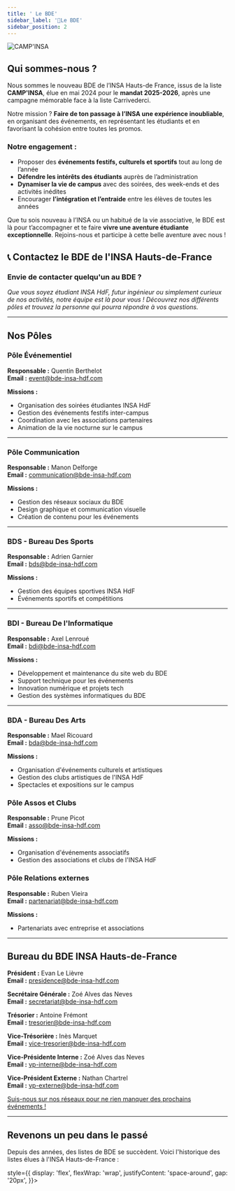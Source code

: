 ```yaml
---
title: ' Le BDE'
sidebar_label: '🔔Le BDE'
sidebar_position: 2
---
```



![CAMP'INSA](/img/bde/campinsa-bureau.png)

## Qui sommes-nous ?


Nous sommes le nouveau BDE de l’INSA Hauts-de France, issus de la liste **CAMP'INSA**, élue en mai 2024 pour le **mandat 2025-2026**, après une campagne mémorable face à la liste Carrivederci. 

Notre mission ? **Faire de ton passage à l’INSA une expérience inoubliable**, en organisant des événements, en représentant les étudiants et en favorisant la cohésion entre toutes les promos.

### Notre engagement :

- Proposer des **événements festifs, culturels et sportifs** tout au long de l’année
- **Défendre les intérêts des étudiants** auprès de l’administration
- **Dynamiser la vie de campus** avec des soirées, des week-ends et des activités inédites
- Encourager **l’intégration et l’entraide** entre les élèves de toutes les années

Que tu sois nouveau à l’INSA ou un habitué de la vie associative, le BDE est là pour t’accompagner et te faire **vivre une aventure étudiante exceptionnelle**. Rejoins-nous et participe à cette belle aventure avec nous !

## 📞 Contactez le BDE de l'INSA Hauts-de-France

### Envie de contacter quelqu'un au BDE ? 

*Que vous soyez étudiant INSA HdF, futur ingénieur ou simplement curieux de nos activités, notre équipe est là pour vous ! Découvrez nos différents pôles et trouvez la personne qui pourra répondre à vos questions.*

---

## Nos Pôles

### Pôle Événementiel

**Responsable :** Quentin Berthelot  
**Email :** event@bde-insa-hdf.com  

**Missions :**
- Organisation des soirées étudiantes INSA HdF
- Gestion des événements festifs inter-campus
- Coordination avec les associations partenaires
- Animation de la vie nocturne sur le campus


---

### Pôle Communication

**Responsable :** Manon Delforge  
**Email :** communication@bde-insa-hdf.com  

**Missions :**
- Gestion des réseaux sociaux du BDE
- Design graphique et communication visuelle
- Création de contenu pour les événements


---

### BDS - Bureau Des Sports

**Responsable :** Adrien Garnier  
**Email :** bds@bde-insa-hdf.com  

**Missions :**
- Gestion des équipes sportives INSA HdF
- Événements sportifs et compétitions

---

### BDI - Bureau De l'Informatique

**Responsable :** Axel Lenroué  
**Email :** bdi@bde-insa-hdf.com  

**Missions :**
- Développement et maintenance du site web du BDE
- Support technique pour les événements
- Innovation numérique et projets tech
- Gestion des systèmes informatiques du BDE

---

### BDA - Bureau Des Arts

**Responsable :** Mael Ricouard  
**Email :** bda@bde-insa-hdf.com  

**Missions :**
- Organisation d'événements culturels et artistiques
- Gestion des clubs artistiques de l'INSA HdF
- Spectacles et expositions sur le campus

### Pôle Assos et Clubs

**Responsable :** Prune Picot  
**Email :** asso@bde-insa-hdf.com  

**Missions :**
- Organisation d'événements associatifs
- Gestion des associations et clubs de l'INSA HdF

### Pôle Relations externes

**Responsable :** Ruben Vieira  
**Email :** partenariat@bde-insa-hdf.com  

**Missions :**
- Partenariats avec entreprise et associations

---

## Bureau du BDE INSA Hauts-de-France

**Président :** Evan Le Lièvre\
**Email :** presidence@bde-insa-hdf.com

**Secrétaire Générale :** Zoé Alves das Neves\
**Email :** secretariat@bde-insa-hdf.com

**Trésorier :** Antoine Frémont\
**Email :** tresorier@bde-insa-hdf.com

**Vice-Trésorière :** Inès Marquet\
**Email :** vice-tresorier@bde-insa-hdf.com

**Vice-Présidente Interne :** Zoé Alves das Neves\
**Email :** vp-interne@bde-insa-hdf.com

**Vice-Président Externe :** Nathan Chartrel\
**Email :** vp-externe@bde-insa-hdf.com


[Suis-nous sur nos réseaux pour ne rien manquer des prochains événements !](https://www.instagram.com/bdeinsahdf/?hl=fr)

---

## Revenons un peu dans le passé

Depuis des années, des listes de BDE se succèdent. Voici l'historique des listes élues à l'INSA Hauts-de-France :

<div

  style={{
    display: 'flex',
    flexWrap: 'wrap',
    justifyContent: 'space-around',
    gap: '20px',
  }}>


<BDEListPreview
  nom="CAMP'INSA"
  logo_rel_url="/img/bde/listes/campinsa.svg"
  annee="Actuel"
  instagram_url="https://www.instagram.com/camp_insa/"
  lien_film = "https://www.youtube.com/watch?v=8T5MP2g-10s"
  lien_musique = "https://www.youtube.com/watch?v=IIwQZhvmVgI"
  />

<BDEListPreview
  nom="Caristérix"
  logo_rel_url="/img/bde/listes/caristerix.png"
  annee="2024-2025"
  instagram_url="https://www.instagram.com/caristerix/"
  lien_film = "https://www.youtube.com/watch?v=FJZpSiFd_TU"
  lien_musique = "https://www.youtube.com/watch?v=7EmgnyhfPS0"
  />

<BDEListPreview
  nom="INS'Avengers"
  logo_rel_url="/img/bde/listes/insavengers.png"
  annee="2023-2024"
  instagram_url="https://www.instagram.com/insavengers_liste/"
  lien_film = "https://www.youtube.com/watch?v=XYFgU-wVLu4"
  />

<BDEListPreview
  nom="The Great Cari"
  logo_rel_url="/img/bde/listes/thegreatcari.png"
  annee="2022-2023"
  instagram_url="https://www.instagram.com/the_great_cari/"
  lien_film = "https://www.youtube.com/watch?v=t0gRmeJRF4U"
  />

<BDEListPreview
  nom="Carin'vegas"
  logo_rel_url="/img/bde/listes/carinvegas.png"
  annee="2021-2022"
  instagram_url="https://www.instagram.com/carinsavegas/"
  lien_film = "https://www.youtube.com/watch?v=6NV3WU_LhB0"
  />

<BDEListPreview
  nom ="Cariblinders"
  logo_rel_url="/img/bde/listes/cariblinders.png"
  annee="2020-2021"
  instagram_url="https://www.instagram.com/cariblinders/"
  lien_film = "https://www.youtube.com/watch?v=iZl5HGwkL78"
  />


</div>